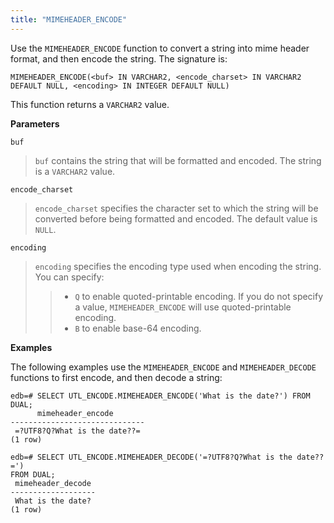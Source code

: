 ```yaml
---
title: "MIMEHEADER_ENCODE"
---
```


Use the `MIMEHEADER_ENCODE` function to convert a string into mime header format, and then encode the string. The signature is:

```text
MIMEHEADER_ENCODE(<buf> IN VARCHAR2, <encode_charset> IN VARCHAR2
DEFAULT NULL, <encoding> IN INTEGER DEFAULT NULL)
```

This function returns a `VARCHAR2` value.

**Parameters**

`buf`

> `buf` contains the string that will be formatted and encoded. The string is a `VARCHAR2` value.

`encode_charset`

> `encode_charset` specifies the character set to which the string will be converted before being formatted and encoded. The default value is `NULL`.

`encoding`

> `encoding` specifies the encoding type used when encoding the string. You can specify:
>
> > -   `Q` to enable quoted-printable encoding. If you do not specify a value, `MIMEHEADER_ENCODE` will use quoted-printable encoding.
> > -   `B` to enable base-64 encoding.

**Examples**

The following examples use the `MIMEHEADER_ENCODE` and `MIMEHEADER_DECODE` functions to first encode, and then decode a string:

```text
edb=# SELECT UTL_ENCODE.MIMEHEADER_ENCODE('What is the date?') FROM DUAL;
      mimeheader_encode
------------------------------
 =?UTF8?Q?What is the date??=
(1 row)

edb=# SELECT UTL_ENCODE.MIMEHEADER_DECODE('=?UTF8?Q?What is the date??=')
FROM DUAL;
 mimeheader_decode
-------------------
 What is the date?
(1 row)
```
